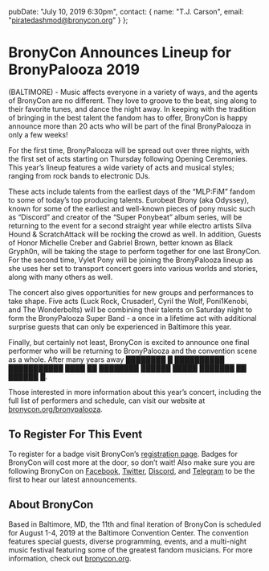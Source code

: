   pubDate: "July 10, 2019 6:30pm",
  contact: {
    name: "T.J. Carson",
    email: "piratedashmod@bronycon.org"
  }
};

# BronyCon Announces Lineup for BronyPalooza 2019

(BALTIMORE) - Music affects everyone in a variety of ways, and the agents of BronyCon are no different. They love to groove to the beat, sing along to their favorite tunes, and dance the night away. In keeping with the tradition of bringing in the best talent the fandom has to offer, BronyCon is happy announce more than 20 acts who will be part of the final BronyPalooza in only a few weeks!

For the first time, BronyPalooza will be spread out over three nights, with the first set of acts starting on Thursday following Opening Ceremonies. This year’s lineup features a wide variety of acts and musical styles; ranging from rock bands to electronic DJs.

These acts include talents from the earliest days of the “MLP:FiM” fandom to some of today’s top producing talents. Eurobeat Brony (aka Odyssey), known for some of the earliest and well-known pieces of pony music such as “Discord” and creator of the “Super Ponybeat” album series, will be returning to the event for a second straight year while electro artists Silva Hound & ScratchAttack will be rocking the crowd as well. In addition, Guests of Honor Michelle Creber and Gabriel Brown, better known as Black Gryph0n, will be taking the stage to perform together for one last BronyCon. For the second time, Vylet Pony will be joining the BronyPalooza lineup as she uses her set to transport concert goers into various worlds and stories, along with many others as well.

The concert also gives opportunities for new groups and performances to take shape. Five acts (Luck Rock, Crusader!, Cyril the Wolf, Poni1Kenobi, and The Wonderbolts) will be combining their talents on Saturday night to form the BronyPalooza Super Band - a once in a lifetime act with additional surprise guests that can only be experienced in Baltimore this year.

Finally, but certainly not least, BronyCon is excited to announce one final performer who will be returning to BronyPalooza and the convention scene as a whole. After many years away ████████ █ ██████████ ███████████ ████ ██ ████████ ██████ █████ ███████ ██ ██████ █.

Those interested in more information about this year’s concert, including the full list of performers and schedule, can visit our website at [bronycon.org/bronypalooza](/bronypalooza).

## To Register For This Event

To register for a badge visit BronyCon’s [registration page](http://bronycon.org#register). Badges for BronyCon will cost more at the door, so don’t wait! Also make sure you are following BronyCon on [Facebook](https://www.facebook.com/BronyCon), [Twitter](https://twitter.com/bronycon), [Discord](https://twitter.com/bronycon), and [Telegram](https://t.me/BronyCon) to be the first to hear our latest announcements.

## About BronyCon

Based in Baltimore, MD, the 11th and final iteration of BronyCon is scheduled for August 1-4, 2019 at the Baltimore Convention Center. The convention features special guests, diverse programming, events, and a multi-night music festival featuring some of the greatest fandom musicians. For more information, check out [bronycon.org](https://bronycon.org).
